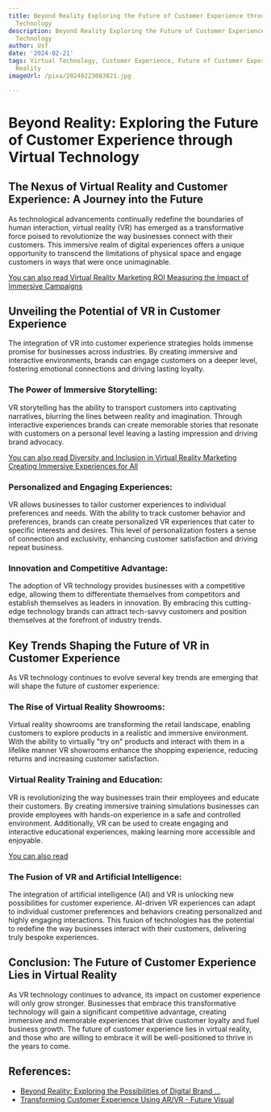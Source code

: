 ```yaml
---
title: Beyond Reality Exploring the Future of Customer Experience through Virtual
  Technology
description: Beyond Reality Exploring the Future of Customer Experience through Virtual
  Technology
author: Usf
date: '2024-02-21'
tags: Virtual Technology, Customer Experience, Future of Customer Experience, Beyond
  Reality
imageUrl: /pixa/20240223083821.jpg

---
```

#  Beyond Reality: Exploring the Future of Customer Experience through Virtual Technology

## The Nexus of Virtual Reality and Customer Experience: A Journey into the Future

As technological advancements continually redefine the boundaries of human interaction, virtual reality (VR) has emerged as a transformative force poised to revolutionize  the way businesses connect with their customers. This  immersive realm of digital experiences offers a unique opportunity to  transcend the limitations of physical space and engage customers in  ways that were once unimaginable.

[You can also read Virtual Reality Marketing ROI Measuring the Impact of Immersive Campaigns](Virtual%20Reality%20Marketing%20ROI%20Measuring%20the%20Impact%20of%20Immersive%20Campaigns)


##  Unveiling the Potential of VR in Customer Experience

The  integration of VR into customer experience strategies holds immense promise  for businesses across industries. By creating immersive  and interactive environments, brands can engage customers on a deeper level, fostering  emotional connections and driving lasting loyalty.

### The Power of Immersive  Storytelling:

VR storytelling has the ability to transport customers into captivating  narratives, blurring the lines between reality and imagination. Through  interactive experiences brands can  create memorable stories that resonate with customers  on a personal  level  leaving a lasting impression and driving brand advocacy.

[You can also read Diversity and Inclusion in Virtual Reality  Marketing Creating Immersive Experiences for All](Diversity%20and%20Inclusion%20in%20Virtual%20Reality%20Marketing%20Creating%20Immersive%20Experiences%20for%20All)


### Personalized  and Engaging Experiences:

VR allows businesses to tailor customer experiences to individual preferences and needs. With the ability  to track customer behavior and  preferences, brands can create personalized VR  experiences that cater to specific interests and desires. This level of personalization fosters a sense  of connection and exclusivity, enhancing customer satisfaction and driving  repeat business.

### Innovation and Competitive Advantage:

The adoption of VR technology provides businesses  with a competitive edge, allowing them to differentiate themselves from competitors and establish themselves  as leaders in innovation.  By embracing this cutting-edge technology brands  can attract tech-savvy customers  and position themselves at the forefront of industry trends.

## Key Trends Shaping the  Future of VR in Customer Experience

As VR technology continues  to evolve  several key trends are emerging that will shape the future of customer experience:

### The Rise of Virtual Reality Showrooms:

Virtual reality  showrooms are transforming the retail landscape, enabling customers to explore products in a realistic  and immersive environment. With the ability to virtually "try  on" products  and interact with them  in a lifelike manner VR showrooms  enhance the shopping experience, reducing returns and increasing customer satisfaction.

### Virtual Reality Training and Education:

VR is revolutionizing the way businesses train their employees and educate their customers. By creating immersive training simulations businesses can provide employees with hands-on  experience in a safe  and controlled environment. Additionally, VR can be used to create engaging and interactive educational experiences, making learning more accessible and enjoyable.

[You  can also  read ]()


### The Fusion of VR and Artificial  Intelligence:

The integration of artificial intelligence (AI) and VR is unlocking new possibilities for customer  experience. AI-driven VR experiences can  adapt to individual customer preferences and behaviors creating  personalized and highly engaging interactions.  This fusion of technologies has the potential to redefine the way businesses interact with their customers, delivering truly bespoke experiences.

## Conclusion: The Future of Customer Experience Lies in Virtual  Reality

As VR  technology continues to  advance, its impact on customer experience will only grow stronger. Businesses that embrace  this transformative technology will gain a significant competitive advantage, creating immersive and memorable experiences that drive customer loyalty and fuel business growth.  The future of customer experience lies in virtual reality, and  those who are  willing to embrace it will  be well-positioned to  thrive in the years to come.

## References:
- [Beyond Reality: Exploring the Possibilities of Digital Brand ...](https://www.linkedin.com/pulse/beyond-reality-exploring-possibilities-digital-brand-danny-newman)
- [Transforming Customer Experience Using AR/VR - Future Visual](https://www.futurevisual.com/blog/ar-vr-customer-experience/)
